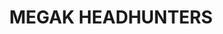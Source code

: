 ---
order: 1
embedId: "dQw4w9WgXcQ"
title: "MEGAK HEADHUNTERS"
tags: [ "react", "nestjs", "scrum" ]
description: "It is a full-stack web application that allows headhunters to browse student profiles, add them to conversations, and hire them. The application was created as part of the MegaK course. The application is divided into three roles: Admin, Student, and HeadHunter. Each of these roles has access to different functionalities."
---